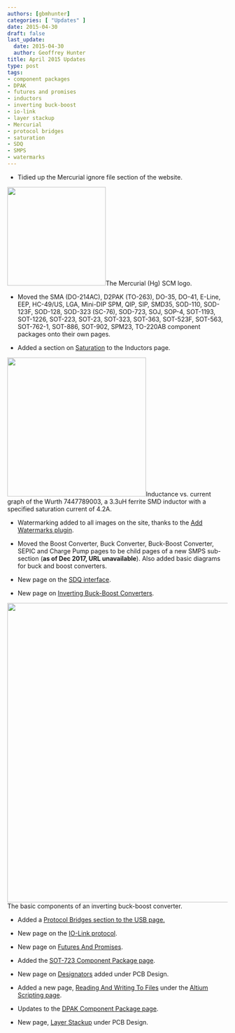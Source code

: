 ```yaml
---
authors: [gbmhunter]
categories: [ "Updates" ]
date: 2015-04-30
draft: false
last_update:
  date: 2015-04-30
  author: Geoffrey Hunter
title: April 2015 Updates
type: post
tags:
- component packages
- DPAK
- futures and promises
- inductors
- inverting buck-boost
- io-link
- layer stackup
- Mercurial
- protocol bridges
- saturation
- SDQ
- SMPS
- watermarks
---
```



* Tidied up the Mercurial ignore file section of the website.


<Image src={mercurial_hg_scm_logo} width="225px">The Mercurial (Hg) SCM logo.</Image>

* Moved the SMA (DO-214AC), D2PAK (TO-263), DO-35, DO-41, E-Line, EEP, HC-49/US, LGA, Mini-DIP SPM, QIP, SIP, SMD35, SOD-110, SOD-123F, SOD-128, SOD-323 (SC-76), SOD-723, SOJ, SOP-4, SOT-1193, SOT-1226, SOT-223, SOT-23, SOT-323, SOT-363, SOT-523F, SOT-563, SOT-762-1, SOT-886, SOT-902, SPM23, TO-220AB component packages onto their own pages.

* Added a section on [Saturation](/electronics/components/inductors#saturation-current) to the Inductors page.


<Image src={inductance_vs_current_graph_wurth_7447789003_3_3uh} width="317px">Inductance vs. current graph of the Wurth 7447789003, a 3.3uH ferrite SMD inductor with a specified saturation current of 4.2A.</Image>

* Watermarking added to all images on the site, thanks to the [Add Watermarks plugin](https://wordpress.org/plugins/add-watermark/).

* Moved the Boost Converter, Buck Converter, Buck-Boost Converter, SEPIC and Charge Pump pages to be child pages of a new SMPS sub-section (**as of Dec 2017, URL unavailable**). Also added basic diagrams for buck and boost converters.

* New page on the [SDQ interface](/electronics/communication-protocols/sdq-protocol).

* New page on [Inverting Buck-Boost Converters](/electronics/components/power-regulators/switch-mode-power-supplies-smps/inverting-buck-boost-converters/).


<Image src={smps_buck_boost_inverting_basic_components} width="683px">The basic components of an inverting buck-boost converter.</Image>

* Added a [Protocol Bridges section to the USB page.](/electronics/communication-protocols/usb-protocol#protocol-bridges)

* New page on the [IO-Link protocol](/electronics/communication-protocols/io-link-protocol).

* New page on [Futures And Promises](/programming/design-patterns/futures-and-promises).

* Added the [SOT-723 Component Package page](/pcb-design/component-packages/sot-723-component-package).

* New page on [Designators](/pcb-design/designators) added under PCB Design.

* Added a new page, [Reading And Writing To Files](/electronics/general/altium/altium-scripting-and-using-the-api/reading-and-writing-to-files) under the [Altium Scripting page](/electronics/general/altium/altium-scripting-and-using-the-api).

* Updates to the [DPAK Component Package page](/pcb-design/component-packages/dpack-component-package).

* New page, [Layer Stackup](/pcb-design/layer-stackup) under PCB Design.

